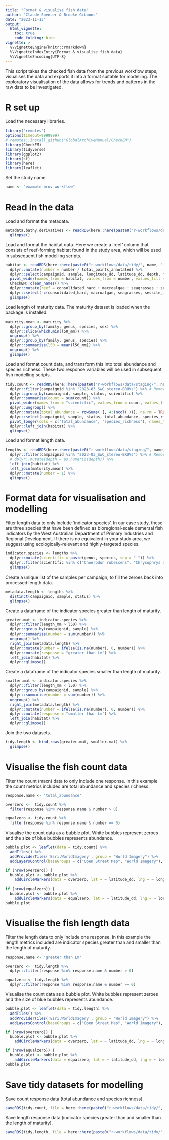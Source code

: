 ```yaml
---
title: "Format & visualise fish data"
author: "Claude Spencer & Brooke Gibbons"
date: "2023-11-13"
output:
  html_vignette:
    toc: true
    code_folding: hide
vignette: >
  %\VignetteEngine{knitr::rmarkdown}
  %\VignetteIndexEntry{Format & visualise fish data}
  %\VignetteEncoding{UTF-8}
---
```


This script takes the checked fish data from the previous workflow steps, visualises the data and exports it into a format suitable for modelling. The exploratory visualisation of the data allows for trends and patterns in the raw data to be investigated.

# R set up
Load the necessary libraries.

```r
library('remotes')
options(timeout=9999999)
# remotes::install_github("GlobalArchiveManual/CheckEM")
library(CheckEM)
library(tidyverse)
library(ggplot2)
library(sf)
library(here)
library(leaflet)
```

Set the study name.

```r
name <- "example-bruv-workflow"
```

# Read in the data
Load and format the metadata.

```r
metadata.bathy.derivatives <- readRDS(here::here(paste0("r-workflows/data/tidy/", name, "_metadata-bathymetry-derivatives.rds"))) %>%
  glimpse()
```

Load and format the habitat data. Here we create a 'reef' column that consists of reef-forming habitat found in the study area, which will be used in subsequent fish modelling scripts.

```r
habitat <- readRDS(here::here(paste0("r-workflows/data/tidy/", name, "_tidy-habitat.rds"))) %>%
  dplyr::mutate(number = number / total_points_annotated) %>%
  dplyr::select(campaignid, sample, longitude_dd, latitude_dd, depth, mbdepth, slope, aspect, tpi, tri, roughness, detrended, habitat, number, mean_relief, sd_relief) %>%
  pivot_wider(names_from = habitat, values_from = number, values_fill = 0) %>%
  CheckEM::clean_names() %>%
  dplyr::mutate(reef = consolidated_hard + macroalgae + seagrasses + sessile_invertebrates) %>%           
  dplyr::select(-c(consolidated_hard, macroalgae, seagrasses, sessile_invertebrates, unconsolidated_soft)) %>%
  glimpse()
```

Load length of maturity data. The maturity dataset is loaded when the package is installed.

```r
maturity.mean <- maturity %>%
  dplyr::group_by(family, genus, species, sex) %>%
  dplyr::slice(which.min(l50_mm)) %>%
  ungroup() %>%
  dplyr::group_by(family, genus, species) %>%
  dplyr::summarise(l50 = mean(l50_mm)) %>%
  ungroup() %>%
  glimpse()
```

Load and format count data, and transform this into total abundance and species richness. These two response variables will be used in subsequent fish modelling scripts.

```r
tidy.count <- readRDS(here::here(paste0("r-workflows/data/staging/", name, "_complete-count.rds"))) %>%
  dplyr::filter(campaignid %in% "2023-03_SwC_stereo-BRUVs") %>% # Remove Pt Cloates campaign for now             
  dplyr::group_by(campaignid, sample, status, scientific) %>%
  dplyr::summarise(count = sum(count)) %>%
  pivot_wider(names_from = "scientific", values_from = count, values_fill = 0) %>%
  dplyr::ungroup() %>%
  dplyr::mutate(total_abundance = rowSums(.[, 4:(ncol(.))], na.rm = TRUE), species_richness = rowSums(.[, 4:(ncol(.))] > 0)) %>% 
  dplyr::select(campaignid, sample, status, total_abundance, species_richness) %>%
  pivot_longer(cols = c("total_abundance", "species_richness"), names_to = "response", values_to = "number") %>%
  dplyr::left_join(habitat) %>%
  glimpse()
```

Load and format length data.

```r
lengths <- readRDS(here::here(paste0("r-workflows/data/staging/", name, "_complete-length.rds"))) %>%
  dplyr::filter(campaignid %in% "2023-03_SwC_stereo-BRUVs") %>% # Remove Pt Cloates campaign for now 
  # dplyr::mutate(depth = as.numeric(depth)) %>%                      
  left_join(habitat) %>%
  left_join(maturity.mean) %>%
  dplyr::mutate(number = 1) %>%
  glimpse()
```

# Format data for visualisation and modelling
Filter length data to only include 'indicator species'. In our case study, these are three species that have been defined as bioregional-scale demersal fish indicators by the West Australian Department of Primary Industries and Regional Development. If there is no equivalent in your study area, we suggest using ecologically-relevant and highly-targeted species.

```r
indicator.species <- lengths %>%
  dplyr::mutate(scientific = paste(genus, species, sep = " ")) %>%
  dplyr::filter(scientific %in% c("Choerodon rubescens", "Chrysophrys auratus", "Glaucosoma hebraicum")) %>%
  glimpse()
```

Create a unique list of the samples per campaign, to fill the zeroes back into processed length data.

```r
metadata.length <- lengths %>%
  distinct(campaignid, sample, status) %>%
  glimpse()
```

Create a dataframe of the indicator species greater than length of maturity.

```r
greater.mat <- indicator.species %>%
  dplyr::filter(length_mm > l50) %>%
  dplyr::group_by(campaignid, sample) %>%
  dplyr::summarise(number = sum(number)) %>%
  ungroup() %>%
  right_join(metadata.length) %>%
  dplyr::mutate(number = ifelse(is.na(number), 0, number)) %>%
  dplyr::mutate(response = "greater than Lm") %>%
  left_join(habitat) %>%
  dplyr::glimpse()
```

Create a dataframe of the indicator species smaller than length of maturity.

```r
smaller.mat <- indicator.species %>%
  dplyr::filter(length_mm < l50) %>%
  dplyr::group_by(campaignid, sample) %>%
  dplyr::summarise(number = sum(number)) %>%
  ungroup() %>%
  right_join(metadata.length) %>%
  dplyr::mutate(number = ifelse(is.na(number), 0, number)) %>%
  dplyr::mutate(response = "smaller than Lm") %>%
  left_join(habitat) %>%
  dplyr::glimpse()
```

Join the two datasets.

```r
tidy.length <- bind_rows(greater.mat, smaller.mat) %>%
  glimpse()
```

# Visualise the fish count data
Filter the count (maxn) data to only include one response. In this example the count metrics included are total abundance and species richness.

```r
response.name <- 'total_abundance'

overzero <-  tidy.count %>% 
  filter(response %in% response.name & number > 0) 

equalzero <- tidy.count %>% 
  filter(response %in% response.name & number == 0)
```

Visualise the count data as a bubble plot. White bubbles represent zeroes and the size of blue bubbles represents abundance.

```r
bubble.plot <- leaflet(data = tidy.count) %>%                     
  addTiles() %>%                                                    
  addProviderTiles('Esri.WorldImagery', group = "World Imagery") %>%
  addLayersControl(baseGroups = c("Open Street Map", "World Imagery"), options = layersControlOptions(collapsed = FALSE))

if (nrow(overzero)) {                                               
  bubble.plot <- bubble.plot %>%
    addCircleMarkers(data = overzero, lat = ~ latitude_dd, lng = ~ longitude_dd, radius = ~ number / 10, fillOpacity = 0.5, stroke = FALSE, label = ~ as.character(sample))}

if (nrow(equalzero)) {                                            
  bubble.plot <- bubble.plot %>%
    addCircleMarkers(data = equalzero, lat = ~ latitude_dd, lng = ~ longitude_dd, radius = 2, fillOpacity = 0.5, color = "white", stroke = FALSE, label = ~ as.character(sample))}
bubble.plot
```

# Visualise the fish length data
Filter the length data to only include one response. In this example the length metrics included are indicator species greater than and smaller than the length of maturity.

```r
response.name <- 'greater than Lm'

overzero <-  tidy.length %>% 
  dplyr::filter(response %in% response.name & number > 0) 

equalzero <- tidy.length %>% 
  dplyr::filter(response %in% response.name & number == 0)
```

Visualise the count data as a bubble plot. White bubbles represent zeroes and the size of blue bubbles represents abundance.

```r
bubble.plot <- leaflet(data = tidy.length) %>%                     
  addTiles() %>%                                                    
  addProviderTiles('Esri.WorldImagery', group = "World Imagery") %>%
  addLayersControl(baseGroups = c("Open Street Map", "World Imagery"), options = layersControlOptions(collapsed = FALSE))

if (nrow(overzero)) {                                               
  bubble.plot <- bubble.plot %>%
    addCircleMarkers(data = overzero, lat = ~ latitude_dd, lng = ~ longitude_dd, radius = ~ number + 3, fillOpacity = 0.5, stroke = FALSE, label = ~ as.character(sample))}

if (nrow(equalzero)) {                                            
  bubble.plot <- bubble.plot %>%
    addCircleMarkers(data = equalzero, lat = ~ latitude_dd, lng = ~ longitude_dd, radius = 2, fillOpacity = 0.5, color = "white", stroke = FALSE, label = ~ as.character(sample))}
bubble.plot
```

# Save tidy datasets for modelling
Save count response data (total abundance and species richness).

```r
saveRDS(tidy.count, file = here::here(paste0("r-workflows/data/tidy/", name, "_tidy-count.rds")))
```

Save length response data (indicator species greater than and smaller than the length of maturity).

```r
saveRDS(tidy.length, file = here::here(paste0("r-workflows/data/tidy/", name, "_tidy-length.rds")))
```